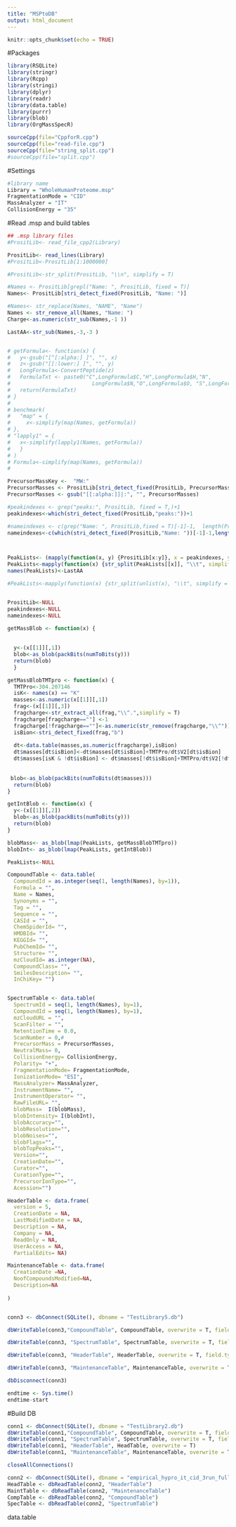 ---
title: "MSPtoDB"
output: html_document
---

```{r setup, include=FALSE}
knitr::opts_chunk$set(echo = TRUE)
```

#Packages
```{r}
library(RSQLite)
library(stringr)
library(Rcpp)
library(stringi)
library(dplyr)
library(readr)
library(data.table)
library(purrr)
library(blob)
library(OrgMassSpecR)

```

```{r}

sourceCpp(file="CppforR.cpp")
sourceCpp(file="read-file.cpp")
sourceCpp(file="string_split.cpp")
#sourceCpp(file="split.cpp")
```
#Settings
```{r}
#library name
Library = "WholeHumanProteome.msp"
FragmentationMode = "CID"
MassAnalyzer = "IT"
CollisionEnergy = "35"

```



#Read .msp and build tables 
```{r}
## .msp library files
#PrositLib<- read_file_cpp2(Library)

PrositLib<- read_lines(Library)
#PrositLib<-PrositLib[1:1000000]

#PrositLib<-str_split(PrositLib, "\\n", simplify = T)

#Names <- PrositLib[grepl("Name: ", PrositLib, fixed = T)]
Names<- PrositLib[stri_detect_fixed(PrositLib, "Name: ")]

#Names<- str_replace(Names, "NAME", "Name")
Names <- str_remove_all(Names, "Name: ")
Charge<-as.numeric(str_sub(Names,-1 ))

LastAA<-str_sub(Names,-3,-3 )


# getFormula<- function(x) {
#   y<-gsub("[^[:alpha:] ]", "", x)
#   z<-gsub("[[:lower:] ]", "", y)
#   LongFormula<-ConvertPeptide(z)
#   FormulaTxt <- paste0("C",LongFormula$C,"H",LongFormula$H,"N",
#                          LongFormula$N,"O",LongFormula$O, "S",LongFormula$S)
#   return(FormulaTxt)
# }
# 
# benchmark(
#   "map" = {
#     x<-simplify(map(Names, getFormula))
# },
# "lapply1" = {
#   x<-simplify(lapply1(Names, getFormula))
#   }
# )
# Formula<-simplify(map(Names, getFormula))
# 

PrecursorMassKey <-  "MW:"
PrecursorMasses <- PrositLib[stri_detect_fixed(PrositLib, PrecursorMassKey)]
PrecursorMasses <- gsub("[[:alpha:]]|:", "", PrecursorMasses)

#peakindexes <- grep("peaks:", PrositLib, fixed = T,)+1
peakindexes<-which(stri_detect_fixed(PrositLib,"peaks:"))+1

#nameindexes <- c(grep("Name: ", PrositLib,fixed = T)[-1]-1,  length(PrositLib))
nameindexes<-c(which(stri_detect_fixed(PrositLib,"Name: "))[-1]-1,length(PrositLib))



PeakLists<- (mapply(function(x, y) {PrositLib[x:y]}, x = peakindexes, y = nameindexes))
PeakLists<-mapply(function(x) {str_split(PeakLists[[x]], "\\t", simplify = T)}, x = seq(from=1,to=length(PeakLists), by=1))
names(PeakLists)<-LastAA

#PeakLists<-mapply(function(x) {str_split(unlist(x), "\\t", simplify = T)}, x = PeakLists)


PrositLib<-NULL
peakindexes<-NULL
nameindexes<-NULL

getMassBlob <- function(x) {
  
  
  y<-(x[[1]][,1])
  blob<-as_blob(packBits(numToBits(y)))
  return(blob)
  }

getMassBlobTMTpro <- function(x) {
  TMTPro<-304.207146
  isK<- names(x) == "K"
  masses<-as.numeric(x[[1]][,1])
  frag<-(x[[1]][,3])
  fragcharge<-str_extract_all(frag,"\\^.",simplify = T)
  fragcharge[fragcharge==""] <-1
  fragcharge[!fragcharge==""]<-as.numeric(str_remove(fragcharge,"\\^"))
  isBion<-stri_detect_fixed(frag,"b")
 
  dt<-data.table(masses,as.numeric(fragcharge),isBion)
  dt$masses[dt$isBion]<-dt$masses[dt$isBion]+TMTPro/dt$V2[dt$isBion]
  dt$masses[isK & !dt$isBion] <- dt$masses[!dt$isBion]+TMTPro/dt$V2[!dt$isBion]
  
  
 blob<-as_blob(packBits(numToBits(dt$masses)))
  return(blob)
}

getIntBlob <- function(x) {
  y<-(x[[1]][,2])
  blob<-as_blob(packBits(numToBits(y)))
  return(blob)
}

blobMass<- as_blob(lmap(PeakLists, getMassBlobTMTpro))
blobInt<- as_blob(lmap(PeakLists, getIntBlob))

PeakLists<-NULL

CompoundTable <- data.table(
  CompoundId = as.integer(seq(1, length(Names), by=1)), 
  Formula = "", 
  Name = Names,
  Synonyms = "",
  Tag = "",
  Sequence = "",
  CASId = "",
  ChemSpiderId= "",
  HMDBId= "",
  KEGGId= "",
  PubChemId= "",
  Structure= "",
  mzCloudId= as.integer(NA),
  CompoundClass= "",
  SmilesDescription= "",
  InChiKey= "")


SpectrumTable <- data.table(
  SpectrumId = seq(1, length(Names), by=1), 
  CompoundId = seq(1, length(Names), by=1), 
  mzCloudURL = "",
  ScanFilter = "",
  RetentionTime = 0.0,
  ScanNumber = 0,#
  PrecursorMass = PrecursorMasses,
  NeutralMass= 0,
  CollisionEnergy= CollisionEnergy,
  Polarity= "+",
  FragmentationMode= FragmentationMode,
  IonizationMode= "ESI",
  MassAnalyzer= MassAnalyzer,
  InstrumentName= "",
  InstrumentOperator= "",
  RawFileURL= "",
  blobMass=  I(blobMass),
  blobIntensity= I(blobInt),
  blobAccuracy="",
  blobResolution="",
  blobNoises="",
  blobFlags="",
  blobTopPeaks="",
  Version="",
  CreationDate="",
  Curator="",
  CurationType="",
  PrecursorIonType="",
  Acession="")

HeaderTable <- data.frame(
  version = 5, 
  CreationDate = NA, 
  LastModifiedDate = NA,
  Description = NA,
  Company = NA,
  ReadOnly = NA,
  UserAccess = NA,
  PartialEdits= NA)

MaintenanceTable <- data.frame(
  CreationDate =NA,
  NoofCompoundsModified=NA,
  Description=NA
  
)


conn3 <- dbConnect(SQLite(), dbname = "TestLibrary5.db")

dbWriteTable(conn3,"CompoundTable", CompoundTable, overwrite = T, field.types = c(CompoundId="INTEGER PRIMARY KEY", Synonyms="BLOB_TEXT", Structure="BLOB_TEXT"))

dbWriteTable(conn3, "SpectrumTable", SpectrumTable, overwrite = T, field.types = c( SpectrumId = "INTEGER PRIMARY KEY", CompoundId ="INTEGER REFERENCES [CompoundTable]", blobMass="BLOB", blobIntensity="BLOB", RetentionTime = "DOUBLE", ScanNumber ="INTEGER", PrecursorMass="DOUBLE", NeutralMass="DOUBLE", blobAccuracy = "BLOB",blobFlags = "BLOB",blobResolution = "BLOB",blobNoises = "BLOB",blobTopPeaks = "BLOB", Version = "INTEGER"))

dbWriteTable(conn3, "HeaderTable", HeaderTable, overwrite = T, field.types = c(version = "INTEGER NOT NULL DEFAULT 0", CreationDate="TEXT",LastModifiedDate="TEXT", Description="TEXT", Company="TEXT", ReadOnly = "BOOL", UserAccess="TEXT", PartialEdits = "BOOL"))

dbWriteTable(conn3, "MaintenanceTable", MaintenanceTable, overwrite = T, field.types = c(CreationDate="TEXT",NoofCompoundsModified = "INTEGER", Description="TEXT"))

dbDisconnect(conn3)

endtime <- Sys.time()
endtime-start
```

#Build DB
```{r}
conn1 <- dbConnect(SQLite(), dbname = "TestLibrary2.db")
dbWriteTable(conn1,"CompoundTable", CompoundTable, overwrite = T, field.types = c(CompoundId="INTEGER PRIMARY KEY", Synonyms="BLOB_TEXT", Structure="BLOB_TEXT"))
dbWriteTable(conn1, "SpectrumTable", SpectrumTable, overwrite = T, field.types = c( SpectrumId = "INTEGER PRIMARY KEY", CompoundId ="INTEGER REFERENCES [CompoundTable]", blobMass="BLOB", blobIntensity="BLOB", RetentionTime = "DOUBLE", ScanNumber ="INTEGER", PrecursorMass="DOUBLE", NeutralMass="DOUBLE", blobAccuracy = "BLOB",blobFlags = "BLOB",blobResolution = "BLOB",blobNoises = "BLOB",blobTopPeaks = "BLOB", Version = "INTEGER"))
dbWriteTable(conn1, "HeaderTable", HeadTable, overwrite = T)
dbWriteTable(conn1, "MaintenanceTable", MaintenanceTable, overwrite = T)

closeAllConnections()

conn2 <- dbConnect(SQLite(), dbname = "empirical_hypro_it_cid_3run_fullyworking.db")
HeadTable <- dbReadTable(conn2, "HeaderTable")
MaintTable <- dbReadTable(conn2, "MaintenanceTable")
CompTable <- dbReadTable(conn2, "CompoundTable")
SpecTable <- dbReadTable(conn2, "SpectrumTable")

```

data.table